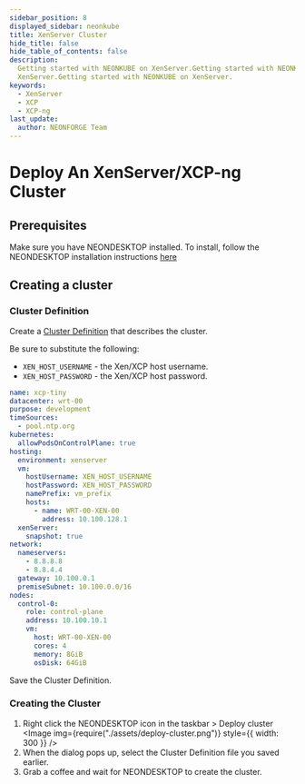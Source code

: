 ```yaml
---
sidebar_position: 8
displayed_sidebar: neonkube
title: XenServer Cluster
hide_title: false
hide_table_of_contents: false
description:
  Getting started with NEONKUBE on XenServer.Getting started with NEONKUBE on
  XenServer.Getting started with NEONKUBE on XenServer.
keywords:
  - XenServer
  - XCP
  - XCP-ng
last_update:
  author: NEONFORGE Team
---
```



# Deploy An XenServer/XCP-ng Cluster

## Prerequisites

Make sure you have NEONDESKTOP installed. To install, follow the NEONDESKTOP
installation instructions [here](./neon-desktop)

## Creating a cluster

### Cluster Definition

Create a
[Cluster Definition](https://api-docs.neonforge.com/neonkube/api/Neon.Kube.ClusterDef.ClusterDefinition.html)
that describes the cluster.

Be sure to substitute the following:

- `XEN_HOST_USERNAME` - the Xen/XCP host username.
- `XEN_HOST_PASSWORD` - the Xen/XCP host password.

```yaml
name: xcp-tiny
datacenter: wrt-00
purpose: development
timeSources:
  - pool.ntp.org
kubernetes:
  allowPodsOnControlPlane: true
hosting:
  environment: xenserver
  vm:
    hostUsername: XEN_HOST_USERNAME
    hostPassword: XEN_HOST_PASSWORD
    namePrefix: vm_prefix
    hosts:
      - name: WRT-00-XEN-00
        address: 10.100.128.1
  xenServer:
    snapshot: true
network:
  nameservers:
    - 8.8.8.8
    - 8.8.4.4
  gateway: 10.100.0.1
  premiseSubnet: 10.100.0.0/16
nodes:
  control-0:
    role: control-plane
    address: 10.100.10.1
    vm:
      host: WRT-00-XEN-00
      cores: 4
      memory: 8GiB
      osDisk: 64GiB
```

Save the Cluster Definition.

### Creating the Cluster

1. Right click the NEONDESKTOP icon in the taskbar > Deploy cluster
   <Image img={require("./assets/deploy-cluster.png")} style={{ width: 300 }} />
2. When the dialog pops up, select the Cluster Definition file you saved
   earlier.
3. Grab a coffee and wait for NEONDESKTOP to create the cluster.
